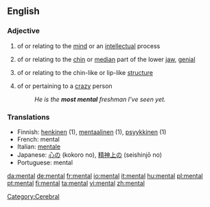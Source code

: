 ==English==

===Adjective===
{{en-adj-notcomp}}

# of or relating to the [[mind]] or an [[intellect]]ual process
# {{anatomy}} of or relating to the [[chin]] or [[median]] part of the lower [[jaw]], [[genial]]
# {{biology}} of or relating to the chin-like or lip-like [[structure]]
# {{cattag|colloquial|comparable}} of or pertaining to a [[crazy]] person
#:''He is the '''most mental''' freshman I've seen yet.''

===Translations===
*Finnish: [[henkinen]] (1), [[mentaalinen]] (1), [[psyykkinen]] (1)
*French: mental
*Italian: [[mentale]] {{m/f}}
*Japanese: [[心の]] (kokoro no), [[精神上の]] (seishinjō no)
*Portuguese: mental

[[Category:Cerebral]]

[[da:mental]]
[[de:mental]]
[[fr:mental]]
[[io:mental]]
[[it:mental]]
[[hu:mental]]
[[pl:mental]]
[[pt:mental]]
[[fi:mental]]
[[ta:mental]]
[[vi:mental]]
[[zh:mental]]